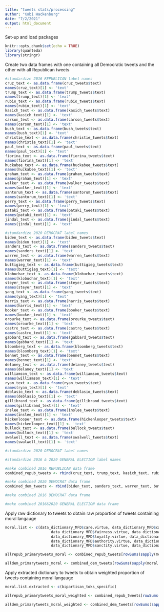 ```yaml
---
title: "tweets stats/processing"
author: "Kobi Hackenburg"
date: "7/2/2021"
output: html_document
---
```


Set-up and load packages
```r
knitr::opts_chunk$set(echo = TRUE)
library(quanteda)
library(stringr)
```

Create two data frames with one containing all Democratic tweets and the other with all Republican tweets 
```r
#standardize 2016 REPUBLICAN label names
cruz_text <- as.data.frame(cruz_tweets$text)
names(cruz_text)[1] <- 'text'
trump_text <- as.data.frame(trump_tweets$text)
names(trump_text)[1] <- 'text'
rubio_text <- as.data.frame(rubio_tweets$text)
names(rubio_text)[1] <- 'text'
kasich_text <- as.data.frame(kasich_tweets$text)
names(kasich_text)[1] <- 'text'
carson_text <- as.data.frame(carson_tweets$text)
names(carson_text)[1] <- 'text'
bush_text <- as.data.frame(bush_tweets$text)
names(bush_text)[1] <- 'text'
christie_text <- as.data.frame(christie_tweets$text)
names(christie_text)[1] <- 'text'
paul_text <- as.data.frame(paul_tweets$text)
names(paul_text)[1] <- 'text'
fiorina_text <- as.data.frame(fiorina_tweets$text)
names(fiorina_text)[1] <- 'text'
huckabee_text <- as.data.frame(huckabee_tweets$text)
names(huckabee_text)[1] <- 'text'
graham_text <- as.data.frame(graham_tweets$text)
names(graham_text)[1] <- 'text'
walker_text <- as.data.frame(walker_tweets$text)
names(walker_text)[1] <- 'text'
santorum_text <- as.data.frame(santorum_tweets$text)
names(santorum_text)[1] <- 'text'
perry_text <- as.data.frame(perry_tweets$text)
names(perry_text)[1] <- 'text'
pataki_text <- as.data.frame(pataki_tweets$text)
names(pataki_text)[1] <- 'text'
jindal_text <- as.data.frame(jindal_tweets$text)
names(jindal_text)[1] <- 'text'

#standardize 2020 DEMOCRAT label names 
biden_text <- as.data.frame(biden_tweets$text)
names(biden_text)[1] <- 'text'
sanders_text <- as.data.frame(sanders_tweets$text)
names(sanders_text)[1] <- 'text'
warren_text <- as.data.frame(warren_tweets$text)
names(warren_text)[1] <- 'text'
buttigieg_text <- as.data.frame(buttigieg_tweets$text)
names(buttigieg_text)[1] <- 'text'
klobuchar_text <- as.data.frame(klobuchar_tweets$text)
names(klobuchar_text)[1] <- 'text'
steyer_text <- as.data.frame(steyer_tweets$text)
names(steyer_text)[1] <- 'text'
yang_text <- as.data.frame(yang_tweets$text)
names(yang_text)[1] <- 'text'
harris_text <- as.data.frame(harris_tweets$text)
names(harris_text)[1] <- 'text'
booker_text <- as.data.frame(booker_tweets$text)
names(booker_text)[1] <- 'text'
orourke_text <- as.data.frame(orourke_tweets$text)
names(orourke_text)[1] <- 'text'
castro_text <- as.data.frame(castro_tweets$text)
names(castro_text)[1] <- 'text'
gabbard_text <- as.data.frame(gabbard_tweets$text)
names(gabbard_text)[1] <- 'text'
bloomberg_text <- as.data.frame(bloomberg_tweets$text)
names(bloomberg_text)[1] <- 'text'
bennet_text <- as.data.frame(bennet_tweets$text)
names(bennet_text)[1] <- 'text'
delaney_text <- as.data.frame(delaney_tweets$text)
names(delaney_text)[1] <- 'text'
williamson_text <- as.data.frame(williamson_tweets$text)
names(williamson_text)[1] <- 'text'
ryan_text <- as.data.frame(ryan_tweets$text)
names(ryan_text)[1] <- 'text'
deblasio_text <- as.data.frame(deblasio_tweets$text)
names(deblasio_text)[1] <- 'text'
gillibrand_text <- as.data.frame(gillibrand_tweets$text)
names(gillibrand_text)[1] <- 'text'
inslee_text <- as.data.frame(inslee_tweets$text)
names(inslee_text)[1] <- 'text'
hickenlooper_text <- as.data.frame(hickenlooper_tweets$text)
names(hickenlooper_text)[1] <- 'text'
bullock_text <- as.data.frame(bullock_tweets$text)
names(bullock_text)[1] <- 'text'
swalwell_text <- as.data.frame(swalwell_tweets$text)
names(swalwell_text)[1] <- 'text'

#standardize 2020 DEMOCRAT label names

#standardize 2016 & 2020 GENERAL ELECTION label names

#make combined 2016 REPUBLICAN data frame
combined_repub_tweets <- rbind(cruz_text, trump_text, kasich_text, rubio_text, carson_text, bush_text, christie_text, paul_text, fiorina_text, huckabee_text, graham_text, walker_text, santorum_text, perry_text, pataki_text, jindal_text)

#make combined 2020 DEMOCRAT data frame
combined_dem_tweets <- rbind(biden_text, sanders_text, warren_text, buttigieg_text, klobuchar_text, steyer_text, yang_text, orourke_text, gabbard_text, castro_text, harris_text, booker_text, bloomberg_text, bennet_text, delaney_text, williamson_text, ryan_text, deblasio_text, gillibrand_text, hickenlooper_text, inslee_text, bullock_text, swalwell_text)

#make combined 2016 DEMOCRAT data frame

#make combined 2016&2020 GENERAL ELECTION data frame

```


Apply raw dictionary to tweets to obtain raw proportion of tweets containing moral langauge
```r
moral.list <- c(data_dictionary_MFD$care.virtue, data_dictionary_MFD$care.vice,
                     data_dictionary_MFD$fairness.virtue, data_dictionary_MFD$fairness.vice,
                     data_dictionary_MFD$loyalty.virtue, data_dictionary_MFD$loyalty.vice,
                     data_dictionary_MFD$authority.virtue, data_dictionary_MFD$authority.vice,
                     data_dictionary_MFD$sanctity.virtue, data_dictionary_MFD$sanctity.vice)

allrepub_primarytweets_moral <- combined_repub_tweets[rowSums(sapply(moral.list, grepl, combined_repub_tweets$text)) > 0, , drop = FALSE] #19,964

alldem_primarytweets_moral <- combined_dem_tweets[rowSums(sapply(moral.list, grepl, combined_dem_tweets$text)) > 0, , drop = FALSE] #57,944

```

Apply extracted dictionary to tweets to obtain weighted proportion of tweets containing moral langauge
```r
moral.list.extracted <- c(bipartisan_toks_specific)

allrepub_primarytweets_moral_weighted <- combined_repub_tweets[rowSums(sapply(moral.list.extracted, grepl, combined_repub_tweets$text)) > 0, , drop = FALSE] #13,923

alldem_primarytweets_moral_weighted <- combined_dem_tweets[rowSums(sapply(moral.list.extracted, grepl, combined_dem_tweets$text)) > 0, , drop = FALSE] # 44,568
```

